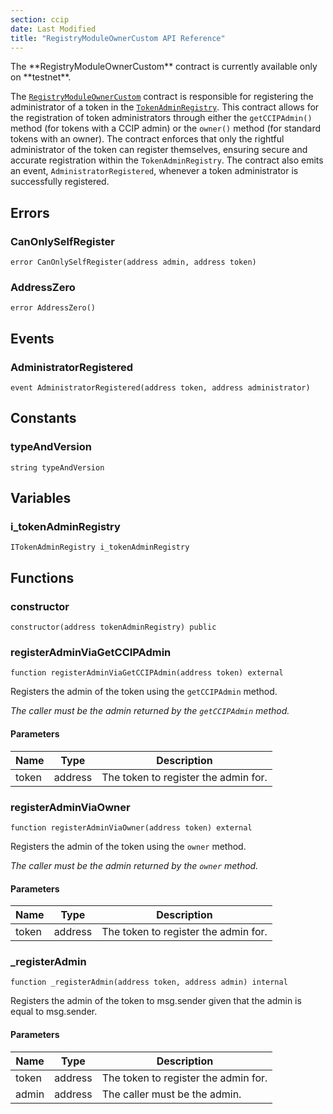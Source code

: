 ```yaml
---
section: ccip
date: Last Modified
title: "RegistryModuleOwnerCustom API Reference"
---
```



<CcipCommon callout="importCCIPPackage" />

<Aside type="note" title="Testnet Only">
  The **RegistryModuleOwnerCustom** contract is currently available only on **testnet**.
</Aside>

The [`RegistryModuleOwnerCustom`](https://github.com/smartcontractkit/ccip/blob/ccip-develop/contracts/src/v0.8/ccip/tokenAdminRegistry/RegistryModuleOwnerCustom.sol) contract is responsible for registering the administrator of a token in the [`TokenAdminRegistry`](/ccip/api-reference/token-admin-registry). This contract allows for the registration of token administrators through either the `getCCIPAdmin()` method (for tokens with a CCIP admin) or the `owner()` method (for standard tokens with an owner). The contract enforces that only the rightful administrator of the token can register themselves, ensuring secure and accurate registration within the `TokenAdminRegistry`. The contract also emits an event, `AdministratorRegistered`, whenever a token administrator is successfully registered.

## Errors

### CanOnlySelfRegister

```solidity
error CanOnlySelfRegister(address admin, address token)
```

### AddressZero

```solidity
error AddressZero()
```

## Events

### AdministratorRegistered

```solidity
event AdministratorRegistered(address token, address administrator)
```

## Constants

### typeAndVersion

```solidity
string typeAndVersion
```

## Variables

### i_tokenAdminRegistry

```solidity
ITokenAdminRegistry i_tokenAdminRegistry
```

## Functions

### constructor

```solidity
constructor(address tokenAdminRegistry) public
```

### registerAdminViaGetCCIPAdmin

```solidity
function registerAdminViaGetCCIPAdmin(address token) external
```

Registers the admin of the token using the `getCCIPAdmin` method.

_The caller must be the admin returned by the `getCCIPAdmin` method._

#### Parameters

| Name  | Type    | Description                          |
| ----- | ------- | ------------------------------------ |
| token | address | The token to register the admin for. |

### registerAdminViaOwner

```solidity
function registerAdminViaOwner(address token) external
```

Registers the admin of the token using the `owner` method.

_The caller must be the admin returned by the `owner` method._

#### Parameters

| Name  | Type    | Description                          |
| ----- | ------- | ------------------------------------ |
| token | address | The token to register the admin for. |

### \_registerAdmin

```solidity
function _registerAdmin(address token, address admin) internal
```

Registers the admin of the token to msg.sender given that the admin is equal to msg.sender.

#### Parameters

| Name  | Type    | Description                          |
| ----- | ------- | ------------------------------------ |
| token | address | The token to register the admin for. |
| admin | address | The caller must be the admin.        |
